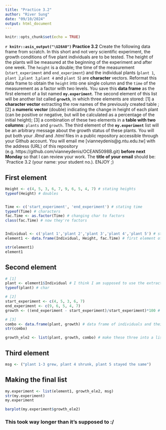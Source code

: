 ```yaml
---
title: "Practice 3.2"
author: "River Sung"
date: "09/10/2024"
output: html_document
---
```


```r
knitr::opts_chunk$set(echo = TRUE)
```
<p class="alert">
**`r knitr::asis_output("\U26A0")` Practice 3.2** Create the following data frame from scratch. In this short and not very scientific experiment, the growth conditions of five plant individuals are to be tested. The height of the plants will be measured at the beginning of the experiment and after one week. The `height` is a double; the time of the measurement (`start_experiment` and `end_experiment`) and the individual plants (`plant 1`, `plant 2`,`plant 3`,`plant 4` and `plant 5`) are **character** vectors. Reformat this data frame to obtain the `height` into one single column and the `time` of the measurement as a factor with two levels. You save this **data frame** as the first element of a list named **`my.experiment`**. The second element of this list will be another list called **`growth`**, in which three elements are stored: [1] a **character vector** extracting the row names of the previously created table ; [2] a **numeric vector** (double) indicating the change in height of each plant (can be positive or negative, but will be calculated as a percentage of the initial height); [3] a combination of these two elements in a **table with two columns**: `plants` and `growth`. The third element of the **`my.experiment`** list will be an arbitrary message about the growth status of these plants. You will put both your *.Rmd* and *.html* files in a public repository accessible through your Github account. You will email me [vianneydenis@g.ntu.edu.tw] with the address (URL) of this repository (e.g. https://github.com/vianneydenis/OCEAN5098B.git) **before next Monday** so that I can review your work. The **title of your email** should be: `Practice 3.2 (your name: your student no.). ENJOY ;)
</p>

## First element 
```r
Height <- c(4, 5, 3, 6, 7, 9, 6, 5, 4, 7) # stating heights 
typeof(Height) # doubles 


Time <- c('start_experiment', 'end_experiment') # stating time 
typeof(Time) # characters 
fac.Time <- as.factor(Time) # changing char to factors 
class(fac.Time) # now they're factors 


Individual <- c('plant 1','plant 2','plant 3','plant 4','plant 5') # stating individuals, though not sure if this part is needed? 
element1 <- data.frame(Individual, Height, fac.Time) # first element of my final list 

str(element1)
element1
```

## Second element 
```r
# [1]
plant <- element1$Individual # I think I am supposed to use the extract rownames function, but it will only have #1-10
typeof(plant) # char

# [2]
start_experiment <- c(4, 5, 3, 6, 7)
end_experiment <- c(9, 6, 5, 4, 7)
growth <- ((end_experiment - start_experiment)/start_experiment)*100 # calculating %growth

# [3]
combo <- data.frame(plant, growth) # data frame of individuals and their growth
str(combo)

growth_ele2 <- list(plant, growth, combo) # make these three into a list
```

## Third element 
```r
msg <- ("plant 1-3 grew, plant 4 shrunk, plant 5 stayed the same")
```

## Making the final list 
```r
my.experiment <- list(element1, growth_ele2, msg)
str(my.experiment)
my.experiment

barplot(my.experiment$growth_ele2)
```

### **This took way longer than it's supposed to :/** ###